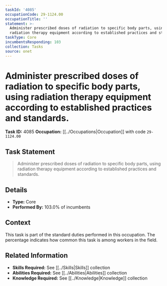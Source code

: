 ```yaml
---
taskId: '4085'
occupationCode: 29-1124.00
occupationTitle: ''
statement: >-
  Administer prescribed doses of radiation to specific body parts, using
  radiation therapy equipment according to established practices and standards.
taskType: Core
incumbentsResponding: 103
collection: Tasks
source: onet
---
```

# Administer prescribed doses of radiation to specific body parts, using radiation therapy equipment according to established practices and standards.

**Task ID:** 4085
**Occupation:** [[../Occupations|Occupation]] with code `29-1124.00`

## Task Statement

> Administer prescribed doses of radiation to specific body parts, using radiation therapy equipment according to established practices and standards.

## Details

- **Type:** Core
- **Performed By:** 103.0% of incumbents

## Context

This task is part of the standard duties performed in this occupation. The percentage indicates how common this task is among workers in the field.

## Related Information

- **Skills Required:** See [[../Skills|Skills]] collection
- **Abilities Required:** See [[../Abilities|Abilities]] collection
- **Knowledge Required:** See [[../Knowledge|Knowledge]] collection
